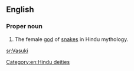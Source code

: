 ==English==
{{wikipedia}}
===Proper noun===
{{en-proper noun}}

# {{lb|en|Hinduism}} The female [[god]] of [[snake]]s in Hindu mythology.

[[Category:en:Hindu deities]]

[[sr:Vasuki]]